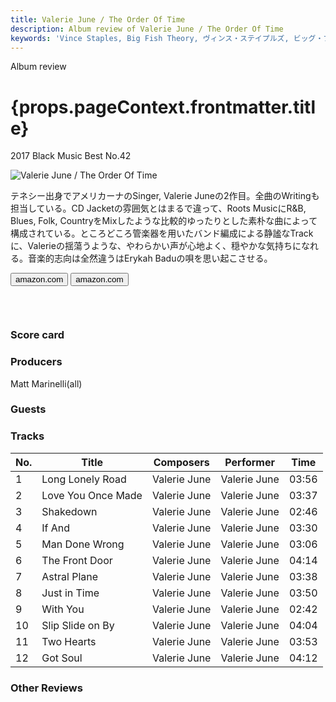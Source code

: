 ```yaml
---
title: Valerie June / The Order Of Time
description: Album review of Valerie June / The Order Of Time
keywords: 'Vince Staples, Big Fish Theory, ヴィンス・ステイプルズ, ビッグ・フィッシュ。セオリー'
---
```





<p className="largeP">Album review</p>
<h1 className="h1--no--margin">{props.pageContext.frontmatter.title}</h1>
<p className="largeP"><Link to="/best50/2017/">2017 Black Music Best No.42</Link></p>

<Row  className="image-card-group">
	<Column colMd={"3"} colLg={"4"} noGutterMdLeft="">
       <ImageCard>

![Valerie June / The Order Of Time](../../images/cd/valeriejune1L.jpg) 

</ImageCard>
	</Column>
	<Column colMd={"4"} colLg={"8"} noGutterMdLeft="">
	<p>
	テネシー出身でアメリカーナのSinger, Valerie Juneの2作目。全曲のWritingも担当している。CD Jacketの雰囲気とはまるで違って、Roots MusicにR&B, Blues, Folk, CountryをMixしたような比較的ゆったりとした素朴な曲によって構成されている。ところどころ管楽器を用いたバンド編成による静謐なTrackに、Valerieの揺蕩うような、やわらかい声が心地よく、穏やかな気持ちになれる。音楽的志向は全然違うはErykah Baduの唄を思い起こさせる。</p>
	<div>
	  <Button className="button-right-mergin"  href="https://amzn.to/3i2dqYy" kind="primary" size="small" renderIcon={ArrowUpRight24}>
      amazon.com
    </Button>
	  <Button className="button-right-mergin"  href="https://amzn.to/39OSPUQ" kind="secondary" size="small" renderIcon={ArrowUpRight24}>
      amazon.com
    </Button>
	</div>
	<a href="https://geo.music.apple.com/jp/artist/%E3%83%B4%E3%82%A1%E3%83%AC%E3%83%AA%E3%83%BC-%E3%82%B8%E3%83%A5%E3%83%BC%E3%83%B3/313040471?mt=1&app=music&ls=1&at=11lcug" style="display:inline-block;overflow:hidden;background:url(https://linkmaker.itunes.apple.com/ja-jp/lockup.svg?kind=artist&bubble=apple_music&style=mono-black) no-repeat;width:180px;height:45px;"></a>
	</Column>
</Row>
<Row >
	<Column colMd={"4"} colLg={"4"} noGutterMdLeft="">
		<div>
    	<h3>Score card</h3>
			<SliderJS1 value="5" />
    	<SliderJS2 value="4" />
			<SliderJS3 value="1" />
    	<SliderJS4 value="8" />
		</div>
	</Column>
	<Column colMd={"8"} colLg={"8"} noGutterMdLeft="">
<div>
<h3>Producers</h3>
<p>
Matt Marinelli(all)
</p>
<h3>Guests</h3>
<p>
</p>
</div>
</Column>
</Row>

<h3>Tracks</h3>

| No. |	 Title             |	 Composers  |	 Performer   | Time	 |
| --- |	------------------ | ------------ | ------------ | ----- |
|	1	  |	Long Lonely Road   | Valerie June	|	Valerie June | 03:56 |
|	2	  |	Love You Once Made | Valerie June	|	Valerie June | 03:37 |
|	3	  |	Shakedown          | Valerie June	|	Valerie June | 02:46 |
|	4	  |	If And             | Valerie June	|	Valerie June | 03:30 |
|	5	  |	Man Done Wrong     | Valerie June	|	Valerie June | 03:06 |
|	6	  |	The Front Door     | Valerie June	|	Valerie June | 04:14 |
|	7	  |	Astral Plane       | Valerie June	|	Valerie June | 03:38 |
|	8	  |	Just in Time       | Valerie June	|	Valerie June | 03:50 |
|	9	  |	With You           | Valerie June	|	Valerie June | 02:42 |
|	10	|	Slip Slide on By   | Valerie June	|	Valerie June | 04:04 |
|	11	|	Two Hearts         | Valerie June	|	Valerie June | 03:53 |
|	12	|	Got Soul           | Valerie June	|	Valerie June | 04:12 |

<h3>Other Reviews</h3>

<Row>
  <Column colMd={3} colLg={3} noGutterMdLeft>
    <Review1 />
  </Column>
</Row>

<AdvJS3 />
